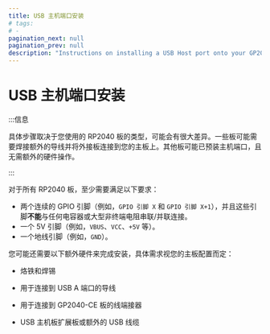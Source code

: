 ```yaml
---
title: USB 主机端口安装
# tags:
# -
pagination_next: null
pagination_prev: null
description: "Instructions on installing a USB Host port onto your GP2040-CE controllers. May require additional wiring, connectors, solder, or circuit boards."
---
```



# USB 主机端口安装

:::信息

具体步骤取决于您使用的 RP2040 板的类型，可能会有很大差异。一些板可能需要焊接额外的导线并将外接板连接到您的主板上。其他板可能已预装主机端口，且无需额外的硬件操作。

:::

对于所有 RP2040 板，至少需要满足以下要求：

- 两个连续的 GPIO 引脚（例如，`GPIO 引脚 X` 和 `GPIO 引脚 X+1`），并且这些引脚**不能**与任何电容器或大型非终端电阻串联/并联连接。
- 一个 5V 引脚（例如，`VBUS`、`VCC`、`+5V` 等）。
- 一个地线引脚（例如，`GND`）。

您可能还需要以下额外硬件来完成安装，具体需求视您的主板配置而定：

- 烙铁和焊锡
- 用于连接到 USB A 端口的导线
- 用于连接到 GP2040-CE 板的线端接器
- USB 主机板扩展板或额外的 USB 线缆

  <InstallUSBHostPort />

